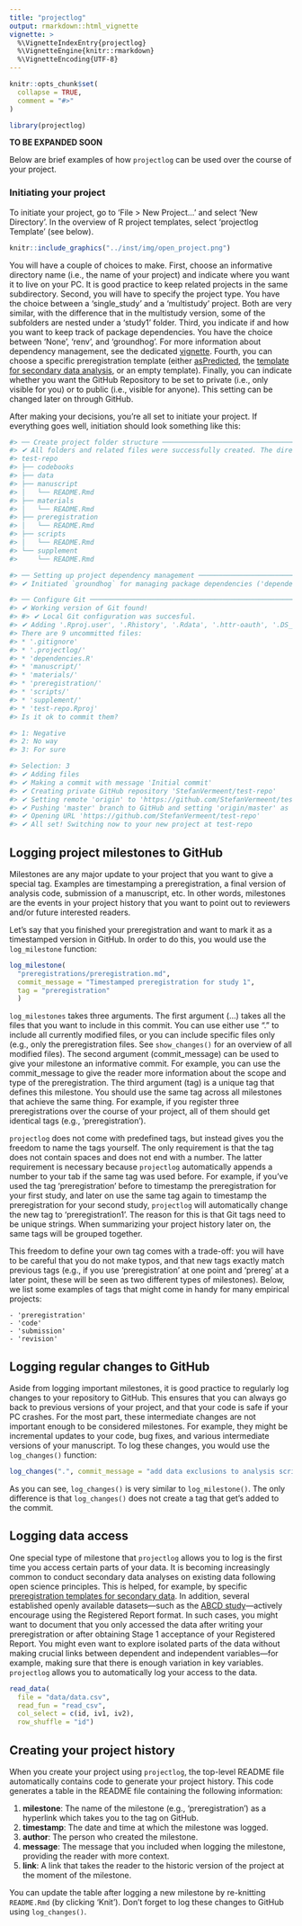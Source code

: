 ```yaml
---
title: "projectlog"
output: rmarkdown::html_vignette
vignette: >
  %\VignetteIndexEntry{projectlog}
  %\VignetteEngine{knitr::rmarkdown}
  %\VignetteEncoding{UTF-8}
---
```


```r
knitr::opts_chunk$set(
  collapse = TRUE,
  comment = "#>"
)
```

```r
library(projectlog)
```

**TO BE EXPANDED SOON**

Below are brief examples of how `projectlog` can be used over the course of your project.

### Initiating your project

To initiate your project, go to 'File > New Project...' and select 'New Directory'. 
In the overview of R project templates, select 'projectlog Template' (see below).


```r
knitr::include_graphics("../inst/img/open_project.png")
```

You will have a couple of choices to make.
First, choose an informative directory name (i.e., the name of your project) and indicate where you want it to live on your PC.
It is good practice to keep related projects in the same subdirectory.
Second, you will have to specify the project type.
You have the choice between a 'single_study' and a 'multistudy' project.
Both are very similar, with the difference that in the multistudy version, some of the subfolders are nested under a 'study1' folder.
Third, you indicate if and how you want to keep track of package dependencies.
You have the choice between 'None', 'renv', and 'groundhog'.
For more information about dependency management, see the dedicated [vignette](https://stefanvermeent.github.io/projectlog/articles/dependency-management).
Fourth, you can choose a specific preregistration template (either [asPredicted](https://aspredicted.org/), the [template for secondary data analysis](https://osf.io/x4gzt/), or an empty template).
Finally, you can indicate whether you want the GitHub Repository to be set to private (i.e., only visible for you) or to public (i.e., visible for anyone).
This setting can be changed later on through GitHub.

After making your decisions, you're all set to initiate your project. If everything goes well, initiation should look something like this:

```r
#> ── Create project folder structure ─────────────────────────────────────────────────────────────────────────────────────────────────
#> ✔ All folders and related files were successfully created. The directory looks as follows:
#> test-repo
#> ├── codebooks
#> ├── data
#> ├── manuscript
#> │   └── README.Rmd
#> ├── materials
#> │   └── README.Rmd
#> ├── preregistration
#> │   └── README.Rmd
#> ├── scripts
#> │   └── README.Rmd
#> └── supplement
#>     └── README.Rmd

#> ── Setting up project dependency management ────────────────────────────────────────────────────────────────────────────────────────
#> ✔ Initiated `groundhog` for managing package dependencies ('dependencies.R'). See <https://groundhogr.com/> for more information.

#> ── Configure Git ───────────────────────────────────────────────────────────────────────────────────────────────────────────────────
#> ✔ Working version of Git found!
#> #> ✔ Local Git configuration was succesful.
#> ✔ Adding '.Rproj.user', '.Rhistory', '.Rdata', '.httr-oauth', '.DS_Store' to '.gitignore'
#> There are 9 uncommitted files:
#> * '.gitignore'
#> * '.projectlog/'
#> * 'dependencies.R'
#> * 'manuscript/'
#> * 'materials/'
#> * 'preregistration/'
#> * 'scripts/'
#> * 'supplement/'
#> * 'test-repo.Rproj'
#> Is it ok to commit them?

#> 1: Negative
#> 2: No way
#> 3: For sure

#> Selection: 3
#> ✔ Adding files
#> ✔ Making a commit with message 'Initial commit'
#> ✔ Creating private GitHub repository 'StefanVermeent/test-repo'
#> ✔ Setting remote 'origin' to 'https://github.com/StefanVermeent/test-repo.git'
#> ✔ Pushing 'master' branch to GitHub and setting 'origin/master' as upstream branch
#> ✔ Opening URL 'https://github.com/StefanVermeent/test-repo'
#> ✔ All set! Switching now to your new project at test-repo
```


## Logging project milestones to GitHub

Milestones are any major update to your project that you want to give a special tag.
Examples are timestamping a preregistration, a final version of analysis code, submission of a manuscript, etc.
In other words, milestones are the events in your project history that you want to point out to reviewers and/or future interested readers.

Let's say that you finished your preregistration and want to mark it as a timestamped version in GitHub.
In order to do this, you would use the `log_milestone` function:

```r
log_milestone(
  "preregistrations/preregistration.md", 
  commit_message = "Timestamped preregistration for study 1", 
  tag = "preregistration"
  )
```


`log_milestones` takes three arguments.
The first argument (...) takes all the files that you want to include in this commit.
You can use either use "." to include all currently modified files, or you can include specific files only (e.g., only the preregistration files. See `show_changes()` for an overview of all modified files).
The second argument (commit_message) can be used to give your milestone an informative commit.
For example, you can use the commit_message to give the reader more information about the scope and type of the preregistration.
The third argument (tag) is a unique tag that defines this milestone.
You should use the same tag across all milestones that achieve the same thing.
For example, if you register three preregistrations over the course of your project, all of them should get identical tags (e.g., 'preregistration').

`projectlog` does not come with predefined tags, but instead gives you the freedom to name the tags yourself.
The only requirement is that the tag does not contain spaces and does not end with a number.
The latter requirement is necessary because `projectlog` automatically appends a number to your tab if the same tag was used before.
For example, if you've used the tag 'preregistration' before to timestamp the preregistration for your first study, and later on use the same tag again to timestamp the preregistration for your second study, `projectlog` will automatically change the new tag to 'preregistration1'.
The reason for this is that Git tags need to be unique strings.
When summarizing your project history later on, the same tags will be grouped together.

This freedom to define your own tag comes with a trade-off: you will have to be careful that you do not make typos, and that new tags exactly match previous tags (e.g., if you use 'preregistration' at one point and 'prereg' at a later point, these will be seen as two different types of milestones).
Below, we list some examples of tags that might come in handy for many empirical projects:

    - 'preregistration'
    - 'code'
    - 'submission'
    - 'revision'

## Logging regular changes to GitHub

Aside from logging important milestones, it is good practice to regularly log changes to your repository to GitHub.
This ensures that you can always go back to previous versions of your project, and that your code is safe if your PC crashes.
For the most part, these intermediate changes are not important enough to be considered milestones.
For example, they might be incremental updates to your code, bug fixes, and various intermediate versions of your manuscript.
To log these changes, you would use the `log_changes()` function:

```r
log_changes(".", commit_message = "add data exclusions to analysis script")
```

As you can see, `log_changes()` is very similar to `log_milestone()`.
The only difference is that `log_changes()` does not create a tag that get's added to the commit.


## Logging data access

One special type of milestone that `projectlog` allows you to log is the first time you access certain parts of your data.
It is becoming increasingly common to conduct secondary data analyses on existing data following open science principles.
This is helped, for example, by specific [preregistration templates for secondary data](https://osf.io/x4gzt/).
In addition, several established openly available datasets---such as the [ABCD study](https://abcdstudy.org/)---actively encourage using the Registered Report format.
In such cases, you might want to document that you only accessed the data after writing your preregistration or after obtaining Stage 1 acceptance of your Registered Report.
You might even want to explore isolated parts of the data without making crucial links between dependent and independent variables---for example, making sure that there is enough variation in key variables.
`projectlog` allows you to automatically log your access to the data.

```r
read_data(
  file = "data/data.csv", 
  read_fun = "read_csv", 
  col_select = c(id, iv1, iv2), 
  row_shuffle = "id")
```

## Creating your project history

When you create your project using `projectlog`, the top-level README file automatically contains code to generate your project history.
This code generates a table in the README file containing the following information:

1. **milestone**: The name of the milestone (e.g., 'preregistration') as a hyperlink which takes you to the tag on GitHub.
2. **timestamp**: The date and time at which the milestone was logged.
3. **author**: The person who created the milestone.
4. **message**: The message that you included when logging the milestone, providing the reader with more context.
5. **link**: A link that takes the reader to the historic version of the project at the moment of the milestone. 

You can update the table after logging a new milestone by re-knitting `README.Rmd` (by clicking 'Knit'). 
Don't forget to log these changes to GitHub using `log_changes()`.


